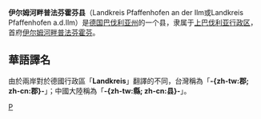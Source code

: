 {{noteTA
|T=zh-tw:伊爾姆河畔普法芬霍芬郡; zh-cn:伊尔姆河畔普法芬霍芬县;
|1=zh-tw:伊爾姆河畔普法芬霍芬; zh-cn:伊尔姆河畔普法芬霍芬;
|2=zh-tw:邦; zh-cn:联邦州;
|3=zh-tw:邦; zh-cn:州;
|4=zh-tw:郡; zh-cn:县;
|5=zh-tw:公里; zh-cn:千米;
}}
{{德国县级行政单位
| 县徽图 = File:Wappen Landkreis Pfaffenhofen an der Ilm.svg
| 在德国内的位置图 = File:Lage des Landkreises Pfaffenhofen a.d.Ilm in Deutschland.PNG
| 所属联邦州 = 巴伐利亚州
| 所属行政区 = 上巴伐利亚行政区
| 首府 = 伊尔姆河畔普法芬霍芬
| 面积 = 761.14
| 人口 = 124,128
| 统计时间 = 2015年12月31日
| 人口密度 = 163
| 汽车牌号 = PAF
| 下设城镇 = 3个市、16个镇
| 政府地址 = Hauptplatz 22<br />85276 Pfaffenhofen a.d.Ilm
| 政府网站 = www.landkreis-pfaffenhofen.de
| 在州内的位置图 = File:Bavaria paf.png
|}}

'''伊尔姆河畔普法芬霍芬县'''（Landkreis Pfaffenhofen an der Ilm或Landkreis Pfaffenhofen a.d.Ilm）是[[德国|德国]][[巴伐利亚州|巴伐利亚州]]的一个县，隶属于[[上巴伐利亚行政区|上巴伐利亚行政区]]，首府[[伊尔姆河畔普法芬霍芬|伊尔姆河畔普法芬霍芬]]。

== 華語譯名 ==
由於兩岸對於德國行政區「'''Landkreis'''」翻譯的不同，台灣稱為「'''-{zh-tw:郡; zh-cn:郡}-'''」；中國大陸稱為「'''-{zh-tw:縣; zh-cn:县}-'''」。

{{巴伐利亚州行政区划}}

{{Authority control}}
[[Category:巴伐利亚州行政区划|P]]